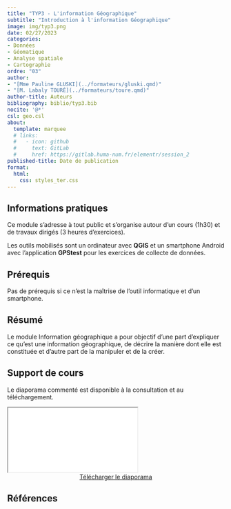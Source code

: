 ```yaml
---
title: "TYP3 - L'information Géographique"
subtitle: "Introduction à l'information Géographique"
image: img/typ3.png
date: 02/27/2023
categories: 
- Données
- Géomatique
- Analyse spatiale
- Cartographie
ordre: "03" 
author: 
- "[Mme Pauline GLUSKI](../formateurs/gluski.qmd)"
- "[M. Labaly TOURÉ](../formateurs/toure.qmd)"
author-title: Auteurs
bibliography: biblio/typ3.bib
nocite: '@*'
csl: geo.csl
about:
  template: marquee
  # links:
  #   - icon: github
  #     text: GitLab
  #     href: https://gitlab.huma-num.fr/elementr/session_2
published-title: Date de publication 
format:
  html: 
    css: styles_ter.css
---
```

## <i class="bi bi-info-circle"></i> Informations pratiques

Ce module s'adresse à tout public et s'organise autour d'un cours (1h30) et de travaux dirigés (3 heures d'exercices).

Les outils mobilisés sont un ordinateur avec **QGIS** et un smartphone Android avec l'application **GPStest** pour les exercices de collecte de données.

## <i class="bi bi-ui-checks-grid"></i> Prérequis

Pas de prérequis si ce n'est la maîtrise de l'outil informatique et d'un smartphone.

## <i class="bi bi-bookmark"></i> Résumé

Le module Information géographique a pour objectif d'une part d'expliquer ce qu'est une information géographique, de décrire la manière dont elle est constituée et d'autre part de la manipuler et de la créer.

## <i class="bi bi-person-video3"></i> Support de cours

Le diaporama commenté est disponible à la consultation et au téléchargement.

<iframe class="slide" src="../modules/support/typ3_ig.pdf">

</iframe>


<center><a href="https://bit.ly/3DihLUi" class="btn btn-warning" role="button" aria-disabled="true" target="_blank" rel="noopener noreferrer"><i class="bi bi-eye"></i> Télécharger le diaporama </a></center>

## <i class="bi bi-file-earmark-text"></i> Références

::: {#refs}
:::
